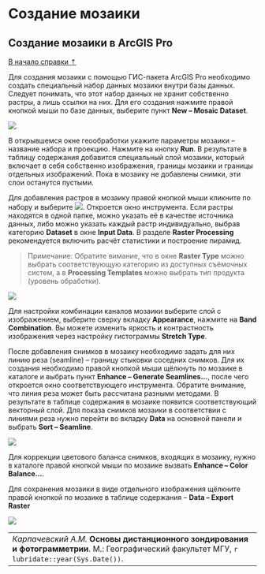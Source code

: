 # Создание мозаики {#mosaic}

## Создание мозаики в ArcGIS Pro {#mosaic-arcgis}
[В начало справки ⇡](#mosaic)

Для создания мозаики с помощью ГИС-пакета ArcGIS Pro необходимо создать специальный набор данных мозаики внутри базы данных. Следует понимать, что этот набор данных не хранит собственно растры, а лишь ссылки на них. Для его создания нажмите правой кнопкой мыши по базе данных, выберите пункт **New – Mosaic Dataset**.


![](images/Ref03/New_Mosaic.png)


В открывшемся окне геообработки укажите параметры мозаики – название набора и проекцию. Нажмите на кнопку **Run**. В результате в таблицу содержания добавится специальный слой мозаики, который включает в себя собственно изображения, границы мозаики и границы отдельных изображений. Пока в мозаику не добавлены снимки, эти слои останутся пустыми.

Для добавления растров в мозаику правой кнопкой мыши кликните по набору и выберите ![](images/Ref03/Add_Rasters.png). Откроется окно инструмента. Если растры находятся в одной папке, можно указать её в качестве источника данных, либо можно указать каждый растр индивидуально, выбрав категорию **Dataset** в окне **Input Data**. В разделе **Raster Processing** рекомендуется включить расчёт статистики и построение пирамид.

> Примечание: Обратите вимание, что в окне **Raster Type** можно выбрать соответствующую категорию из доступных съёмочных систем, а в **Processing Templates** можно выбрать тип продукта (уровень обработки).


![](images/Ref03/Raster_Dataset.png)


Для настройки комбинации каналов мозаики выберите слой с изображением, выберите сверху вкладку **Appearance**, нажмите на **Band Combination**. Вы можете изменить яркость и контрастность изображения через настройку гистограммы **Stretch Type**.

После добавления снимков в мозаику необходимо задать для них линию реза (seamline) – границу стыковки соседних снимков. Для их создания необходимо правой кнопкой мыши щёлкнуть по мозаике в каталоге и выбрать пункт **Enhance – Generate Seamlines...**, после чего откроется окно соответствующего инструмента. Обратите внимание, что линия реза может быть рассчитана разными методами. В результате в таблице содержания в мозаике появится соответствующий векторный слой. Для показа снимков мозаики в соответствии с линиями реза нужно перейти во вкладку **Data** на основной панели и выбрать **Sort – Seamline**.


![](images/Ref03/Sort.png)


Для коррекции цветового баланса снимков, входящих в мозаику, нужно в каталоге правой кнопкой мыши по мозаике вызвать **Enhance – Color Balance...**.

Для сохранения мозаики в виде отдельного изображения щёлкните правой кнопкой по мозаике в таблице содержания – **Data – Export Raster**

![](images/Ref03/Export_Mosaic.png)


----
_Карпачевский А.М._ **Основы дистанционного зондирования и фотограмметрии**. М.: Географический факультет МГУ, `r lubridate::year(Sys.Date())`.
----